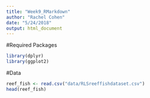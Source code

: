 ```yaml
---
title: "Week9_RMarkdown"
author: "Rachel Cohen"
date: "5/24/2018"
output: html_document
---
```


#Required Packages

```r
library(dplyr)
library(ggplot2)
```

#Data
```r
reef_fish <- read.csv("data/RLSreeffishdataset.csv")
head(reef_fish)
```


